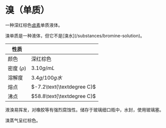 
# 溴（单质）

一种深红棕色[卤素](/substances/halogen)单质液体。

<Callout type="warning">
  溴单质是一种液体，但它不是[溴水](/substances/bromine-solution)。
</Callout>

| 性质          |                |
| ------------- | -------------- |
| 颜色          | 深红棕色       |
| 密度 ($\rho$) | $3.10g/mL$     |
| 溶解度        | $3.4g/100g水$  |
| 熔点          | $-7.2\text{\textdegree C}$ |
| 沸点          | $58.8\text{\textdegree C}$ |

液溴易挥发，对橡胶等有强烈腐蚀性。储存于玻璃细口瓶中，水封，使用玻璃塞。

溴蒸气呈红棕色。
